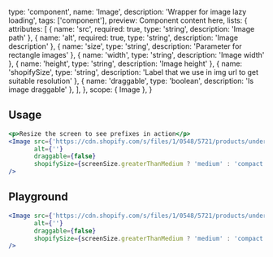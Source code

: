 
  type: 'component',
  name: 'Image',
  description: 'Wrapper for image lazy loading',
  tags: ['component'],
  preview: <Image>Component content here</Image>,
  lists: {
    attributes: [
      { name: 'src', required: true, type: 'string', description: 'Image path' },
      { name: 'alt', required: true, type: 'string', description: 'Image description' },
      { name: 'size', type: 'string', description: 'Parameter for rectangle images' },
      { name: 'width', type: 'string', description: 'Image width' },
      { name: 'height', type: 'string', description: 'Image height' },
      { name: 'shopifySize', type: 'string', description: 'Label that we use in img url to get suitable resolution' },
      { name: 'draggable', type: 'boolean', description: 'Is image draggable' },
    ],
  },
  scope: { Image },
}

## Usage

```jsx
<p>Resize the screen to see prefixes in action</p>
<Image src={'https://cdn.shopify.com/s/files/1/0548/5721/products/under_the_sea_scrub_comp.png?v=1618003149'}
       alt={''}
       draggable={false}
       shopifySize={screenSize.greaterThanMedium ? 'medium' : 'compact'}
/>
```

## Playground

```jsx live
<Image src={'https://cdn.shopify.com/s/files/1/0548/5721/products/under_the_sea_scrub_comp.png?v=1618003149'}
       alt={''}
       draggable={false}
       shopifySize={screenSize.greaterThanMedium ? 'medium' : 'compact'}
/>
```
